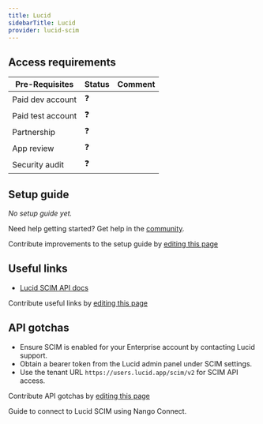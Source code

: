 ```yaml
---
title: Lucid
sidebarTitle: Lucid
provider: lucid-scim
---
```




<Overview />
<PreBuiltTooling />
<PreBuiltUseCases />

## Access requirements
| Pre-Requisites | Status | Comment|
| - | - | - |
| Paid dev account | ❓ |  |
| Paid test account | ❓ |  |
| Partnership | ❓ | |
| App review | ❓ |  |
| Security audit | ❓ | |

## Setup guide

_No setup guide yet._

<Tip>Need help getting started? Get help in the [community](https://nango.dev/slack).</Tip>

<Note>Contribute improvements to the setup guide by [editing this page](https://github.com/nangohq/nango/tree/master/docs-v2/integrations/all/lucid.mdx)</Note>

## Useful links

-   [Lucid SCIM API docs](https://lucid.readme.io/reference/overview-scim)

<Note>Contribute useful links by [editing this page](https://github.com/nangohq/nango/tree/master/docs-v2/integrations/all/lucid.mdx)</Note>

## API gotchas

- Ensure SCIM is enabled for your Enterprise account by contacting Lucid support.
- Obtain a bearer token from the Lucid admin panel under SCIM settings.
- Use the tenant URL `https://users.lucid.app/scim/v2` for SCIM API access.

<Note>Contribute API gotchas by [editing this page](https://github.com/nangohq/nango/tree/master/docs-v2/integrations/all/lucid.mdx)</Note>

<Card title="Connect to Lucid SCIM" icon="link" href="/integrations/all/lucid-scim/connect" horizontal>
  Guide to connect to Lucid SCIM using Nango Connect.
</Card>
